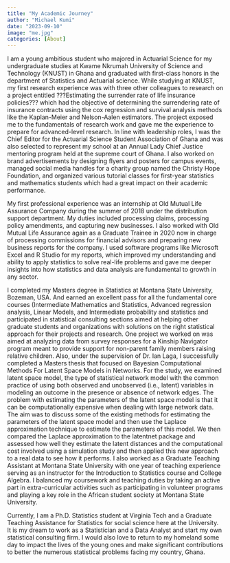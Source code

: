 ```yaml
---
title: "My Academic Journey"
author: "Michael Kumi"
date: "2023-09-10"
image: "me.jpg"
categories: [About]
---
```


I am a young ambitious student who majored in Actuarial Science for my undergraduate studies at Kwame Nkrumah University of Science and Technology (KNUST) in Ghana and graduated with first-class honors in the department of Statistics and Actuarial science. While studying at KNUST, my first research experience was with three other colleagues to research on a project entitled ???Estimating the surrender rate of life insurance policies??? which had the objective of determining the surrendering rate of insurance contracts using the cox regression and survival analysis methods like the Kaplan-Meier and Nelson-Aalen estimators. The project exposed me to the fundamentals of research work and gave me the experience to prepare for advanced-level research.  In line with leadership roles, I was the Chief Editor for the Actuarial Science Student Association of Ghana and was also selected to represent my school at an Annual Lady Chief Justice mentoring program held at the supreme court of Ghana. I also worked on brand advertisements by designing flyers and posters for campus events, managed social media handles for a charity group named the Christy Hope Foundation, and organized various tutorial classes for first-year statistics and mathematics students which had a great impact on their academic performance.

My first professional experience was an internship at Old Mutual Life Assurance Company during the summer of 2018 under the distribution support department. My duties included processing claims, processing policy amendments, and capturing new businesses. I also worked with Old Mutual Life Assurance again as a Graduate Trainee in 2020 now in charge of processing commissions for financial advisors and preparing new business reports for the company. I used software programs like Microsoft Excel and R Studio for my reports, which improved my understanding and ability to apply statistics to solve real-life problems and gave me deeper insights into how statistics and data analysis are fundamental to growth in any sector. 
 
I completed my Masters degree in Statistics at Montana State University, Bozeman, USA.  And earned an excellent pass for all the fundamental core courses (Intermediate Mathematics and Statistics, Advanced regression analysis, Linear Models, and Intermediate probability and statistics and participated in statistical consulting sections aimed at helping other graduate students and organizations with solutions on the right statistical approach for their projects and research. One project we worked on was aimed at analyzing data from survey responses for a Kinship Navigator program meant to provide support for non-parent family members raising relative children. Also, under the supervision of Dr. Ian Laga, I successfully completed a Masters thesis that focused on Bayesian Computational Methods For Latent Space Models in Networks. For the study, we examined latent space model, the type of statistical network model with the common practice of using both observed and unobserved (i.e., latent) variables in modeling an outcome in the presence or absence of network edges. The problem with estimating the parameters of the latent space model is that it can be computationally expensive when dealing with large network data. The aim was to discuss some of the existing methods for estimating the parameters of the latent space model and then use the Laplace approximation technique to estimate the parameters of this model. We then compared the Laplace approximation to the latentnet package and assessed how well they estimate the latent distances and the computational cost involved using a simulation study and then applied this new approach to a real data to see how it performs. I also worked as a Graduate Teaching Assistant at Montana State University with one year of teaching experience serving as an instructor for the Introduction to Statistics course and College Algebra. I balanced my coursework and teaching duties by taking an active part in extra-curricular activities such as participating in volunteer programs and playing a key role in the African student society at Montana State University. 

Currently, I am a Ph.D. Statistics student at Virginia Tech and a Graduate Teaching Assistance for Statistics for social science here at the University. It is my dream to work as a Statistician and a Data Analyst and start my own statistical consulting firm. I would also love to return to my homeland some day to impact the lives of the young ones and make significant contributions to better the numerous statistical problems facing my country, Ghana. 

